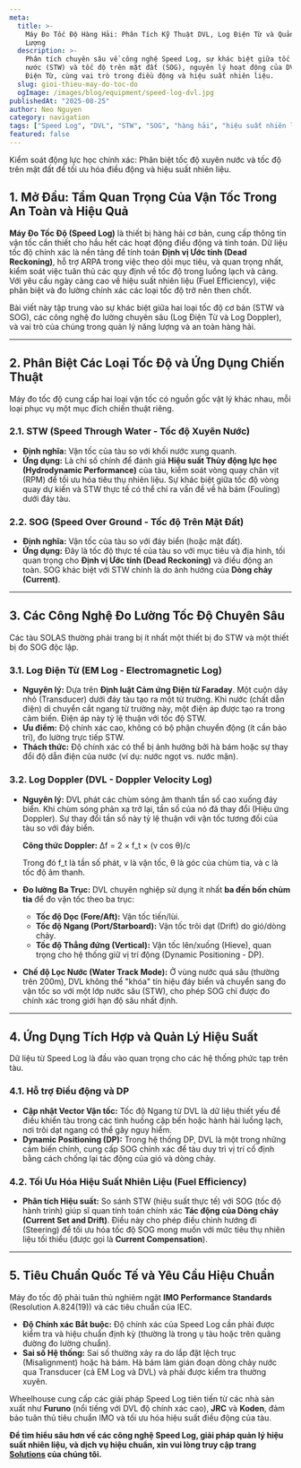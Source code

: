 ```yaml
---
meta:
  title: >-
    Máy Đo Tốc Độ Hàng Hải: Phân Tích Kỹ Thuật DVL, Log Điện Từ và Quản Lý Năng
    Lượng
  description: >-
    Phân tích chuyên sâu về công nghệ Speed Log, sự khác biệt giữa tốc độ xuyên
    nước (STW) và tốc độ trên mặt đất (SOG), nguyên lý hoạt động của DVL và Log
    Điện Từ, cùng vai trò trong điều động và hiệu suất nhiên liệu.
  slug: gioi-thieu-may-do-toc-do
  ogImage: /images/blog/equipment/speed-log-dvl.jpg
publishedAt: "2025-08-25"
author: Neo Nguyen
category: navigation
tags: ["Speed Log", "DVL", "STW", "SOG", "hàng hải", "hiệu suất nhiên liệu"]
featured: false
---
```


<span className="text-xl text-gray-500 italic mb-8">
  Kiểm soát động lực học chính xác: Phân biệt tốc độ xuyên nước và tốc độ trên
  mặt đất để tối ưu hóa điều động và hiệu suất nhiên liệu.
</span>

## 1. Mở Đầu: Tầm Quan Trọng Của Vận Tốc Trong An Toàn và Hiệu Quả

**Máy Đo Tốc Độ (Speed Log)** là thiết bị hàng hải cơ bản, cung cấp thông tin vận tốc cần thiết cho hầu hết các hoạt động điều động và tính toán. Dữ liệu tốc độ chính xác là nền tảng để tính toán **Định vị Ước tính (Dead Reckoning)**, hỗ trợ ARPA trong việc theo dõi mục tiêu, và quan trọng nhất, kiểm soát việc tuân thủ các quy định về tốc độ trong luồng lạch và cảng. Với yêu cầu ngày càng cao về hiệu suất nhiên liệu (Fuel Efficiency), việc phân biệt và đo lường chính xác các loại tốc độ trở nên then chốt.

Bài viết này tập trung vào sự khác biệt giữa hai loại tốc độ cơ bản (STW và SOG), các công nghệ đo lường chuyên sâu (Log Điện Từ và Log Doppler), và vai trò của chúng trong quản lý năng lượng và an toàn hàng hải.

---

## 2. Phân Biệt Các Loại Tốc Độ và Ứng Dụng Chiến Thuật

Máy đo tốc độ cung cấp hai loại vận tốc có nguồn gốc vật lý khác nhau, mỗi loại phục vụ một mục đích chiến thuật riêng.

### 2.1. STW (Speed Through Water - Tốc độ Xuyên Nước)

- **Định nghĩa:** Vận tốc của tàu so với khối nước xung quanh.
- **Ứng dụng:** Là chỉ số chính để đánh giá **Hiệu suất Thủy động lực học (Hydrodynamic Performance)** của tàu, kiểm soát vòng quay chân vịt (RPM) để tối ưu hóa tiêu thụ nhiên liệu. Sự khác biệt giữa tốc độ vòng quay dự kiến và STW thực tế có thể chỉ ra vấn đề về hà bám (Fouling) dưới đáy tàu.

### 2.2. SOG (Speed Over Ground - Tốc độ Trên Mặt Đất)

- **Định nghĩa:** Vận tốc của tàu so với đáy biển (hoặc mặt đất).
- **Ứng dụng:** Đây là tốc độ thực tế của tàu so với mục tiêu và địa hình, tối quan trọng cho **Định vị Ước tính (Dead Reckoning)** và điều động an toàn. SOG khác biệt với STW chính là do ảnh hưởng của **Dòng chảy (Current)**.

---

## 3. Các Công Nghệ Đo Lường Tốc Độ Chuyên Sâu

Các tàu SOLAS thường phải trang bị ít nhất một thiết bị đo STW và một thiết bị đo SOG độc lập.

### 3.1. Log Điện Từ (EM Log - Electromagnetic Log)

- **Nguyên lý:** Dựa trên **Định luật Cảm ứng Điện từ Faraday**. Một cuộn dây nhỏ (Transducer) dưới đáy tàu tạo ra một từ trường. Khi nước (chất dẫn điện) di chuyển cắt ngang từ trường này, một điện áp được tạo ra trong cảm biến. Điện áp này tỷ lệ thuận với tốc độ STW.
- **Ưu điểm:** Độ chính xác cao, không có bộ phận chuyển động (ít cần bảo trì), đo lường trực tiếp STW.
- **Thách thức:** Độ chính xác có thể bị ảnh hưởng bởi hà bám hoặc sự thay đổi độ dẫn điện của nước (ví dụ: nước ngọt vs. nước mặn).

### 3.2. Log Doppler (DVL - Doppler Velocity Log)

- **Nguyên lý:** DVL phát các chùm sóng âm thanh tần số cao xuống đáy biển. Khi chùm sóng phản xạ trở lại, tần số của nó đã thay đổi (Hiệu ứng Doppler). Sự thay đổi tần số này tỷ lệ thuận với vận tốc tương đối của tàu so với đáy biển.

  **Công thức Doppler:** Δf = 2 × f_t × (v cos θ)/c

  Trong đó f_t là tần số phát, v là vận tốc, θ là góc của chùm tia, và c là tốc độ âm thanh.

- **Đo lường Ba Trục:** DVL chuyên nghiệp sử dụng ít nhất **ba đến bốn chùm tia** để đo vận tốc theo ba trục:
  - **Tốc độ Dọc (Fore/Aft):** Vận tốc tiến/lùi.
  - **Tốc độ Ngang (Port/Starboard):** Vận tốc trôi dạt (Drift) do gió/dòng chảy.
  - **Tốc độ Thẳng đứng (Vertical):** Vận tốc lên/xuống (Hieve), quan trọng cho hệ thống giữ vị trí động (Dynamic Positioning - DP).
- **Chế độ Lọc Nước (Water Track Mode):** Ở vùng nước quá sâu (thường trên 200m), DVL không thể "khóa" tín hiệu đáy biển và chuyển sang đo vận tốc so với một lớp nước sâu (STW), cho phép SOG chỉ được đo chính xác trong giới hạn độ sâu nhất định.

---

## 4. Ứng Dụng Tích Hợp và Quản Lý Hiệu Suất

Dữ liệu từ Speed Log là đầu vào quan trọng cho các hệ thống phức tạp trên tàu.

### 4.1. Hỗ trợ Điều động và DP

- **Cập nhật Vector Vận tốc:** Tốc độ Ngang từ DVL là dữ liệu thiết yếu để điều khiển tàu trong các tình huống cập bến hoặc hành hải luồng lạch, nơi trôi dạt ngang có thể gây nguy hiểm.
- **Dynamic Positioning (DP):** Trong hệ thống DP, DVL là một trong những cảm biến chính, cung cấp SOG chính xác để tàu duy trì vị trí cố định bằng cách chống lại tác động của gió và dòng chảy.

### 4.2. Tối Ưu Hóa Hiệu Suất Nhiên Liệu (Fuel Efficiency)

- **Phân tích Hiệu suất:** So sánh STW (hiệu suất thực tế) với SOG (tốc độ hành trình) giúp sĩ quan tính toán chính xác **Tác động của Dòng chảy (Current Set and Drift)**. Điều này cho phép điều chỉnh hướng đi (Steering) để tối ưu hóa tốc độ SOG mong muốn với mức tiêu thụ nhiên liệu tối thiểu (được gọi là **Current Compensation**).

---

## 5. Tiêu Chuẩn Quốc Tế và Yêu Cầu Hiệu Chuẩn

Máy đo tốc độ phải tuân thủ nghiêm ngặt **IMO Performance Standards** (Resolution A.824(19)) và các tiêu chuẩn của IEC.

- **Độ Chính xác Bắt buộc:** Độ chính xác của Speed Log cần phải được kiểm tra và hiệu chuẩn định kỳ (thường là trong ụ tàu hoặc trên quãng đường đo lường chuẩn).
- **Sai số Hệ thống:** Sai số thường xảy ra do lắp đặt lệch trục (Misalignment) hoặc hà bám. Hà bám làm gián đoạn dòng chảy nước qua Transducer (cả EM Log và DVL) và phải được kiểm tra thường xuyên.

Wheelhouse cung cấp các giải pháp Speed Log tiên tiến từ các nhà sản xuất như **Furuno** (nổi tiếng với DVL độ chính xác cao), **JRC** và **Koden**, đảm bảo tuân thủ tiêu chuẩn IMO và tối ưu hóa hiệu suất điều động của tàu.

**Để tìm hiểu sâu hơn về các công nghệ Speed Log, giải pháp quản lý hiệu suất nhiên liệu, và dịch vụ hiệu chuẩn, xin vui lòng truy cập trang [Solutions](/solutions) của chúng tôi.**
